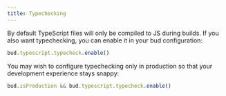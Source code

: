 ```yaml
---
title: Typechecking
---
```


By default TypeScript files will only be compiled to JS during builds.
If you also want typechecking, you can enable it in your bud configuration:


```ts title=bud.config.ts
bud.typescript.typecheck.enable()
```

You may wish to configure typechecking only in production so that your development
experience stays snappy:

```ts title=bud.config.ts
bud.isProduction && bud.typescript.typecheck.enable()
```
